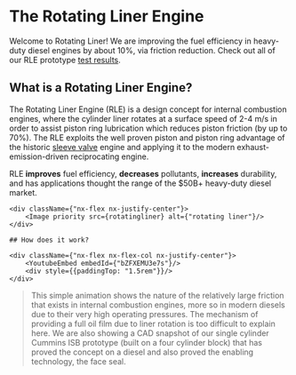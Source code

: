 # The Rotating Liner Engine

Welcome to Rotating Liner! We are improving the fuel efficiency in heavy-duty diesel engines by about 10%, via friction reduction.  Check out all of our RLE prototype [test results](/prototype/highlights).


## What is a Rotating Liner Engine?

The Rotating Liner Engine (RLE) is a design concept for internal combustion engines, where the cylinder liner rotates at a surface speed of 2-4 m/s in order to assist piston ring lubrication which reduces piston friction (by up to 70%).
The RLE exploits the well proven piston and piston ring advantage of the historic [sleeve valve](https://en.wikipedia.org/wiki/Sleeve_valve) engine and applying it to the modern exhaust-emission-driven reciprocating engine.

[//]: # (The RLE &#40;Rotating Liner Engine&#41; incorporates a rotating liner between the piston and the engine block, exploiting the well proven piston and piston ring advantage of the historic sleeve valve engine and applying it to the modern exhaust-emission-driven reciprocating engine.)

RLE **improves** fuel efficiency, **decreases** pollutants, **increases** durability, and has applications thought the range of the $50B+ heavy-duty diesel market.



<div className={"nx-w-full nx-flex nx-flex-col nx-pt-6"}>

    <div className={"nx-flex nx-justify-center"}>
        <Image priority src={rotatingliner} alt={"rotating liner"}/>
    </div>

    ## How does it work?

    <div className={"nx-flex nx-flex-col nx-justify-center"}>
        <YoutubeEmbed embedId={"bZFXEMU3e7s"}/>
        <div style={{paddingTop: "1.5rem"}}/>
    </div>
</div>


> This simple animation shows the nature of the relatively large friction that exists in internal combustion engines, more so in modern diesels due to their very high operating pressures.  The mechanism of providing a full oil film due to liner rotation is too difficult to explain here.  We are also showing a CAD snapshot of our single cylinder Cummins ISB prototype (built on a four cylinder block) that has proved the concept on a diesel and also proved the enabling technology, the face seal.
